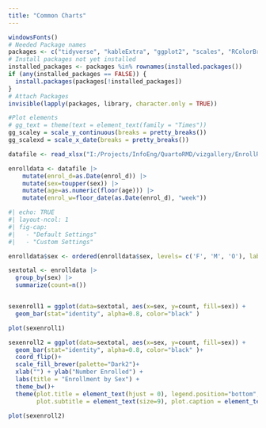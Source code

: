 ```yaml
---
title: "Common Charts"
---
```



```r
windowsFonts()
# Needed Package names
packages <- c("tidyverse", "kableExtra", "ggplot2", "scales", "RColorBrewer", "zoo", "readxl" , "rmarkdown", "htmltools")
# Install packages not yet installed
installed_packages <- packages %in% rownames(installed.packages())
if (any(installed_packages == FALSE)) {
  install.packages(packages[!installed_packages])
}
# Attach Packages
invisible(lapply(packages, library, character.only = TRUE))

#Plot elements
# gg_text = theme(text = element_text(family = "Times"))
gg_scaley = scale_y_continuous(breaks = pretty_breaks())
gg_scalexd = scale_x_date(breaks = pretty_breaks())
```

```r
datafile <- read_xlsx("I:/Projects/InfoEng/QuartoRMD/vizgallery/EnrollReport_Input_Example.xlsx",  guess_max = 1000)

enrolldata <- datafile |> 
    mutate(enrol_d=as.Date(enrol_d)) |> 
    mutate(sex=toupper(sex)) |>  
    mutate(age=as.numeric(floor(age))) |> 
    mutate(enrol_w=floor_date(as.Date(enrol_d), "week")) 

```

```r
#| echo: TRUE
#| layout-ncol: 1
#| fig-cap: 
#|   - "Default Settings"
#|   - "Custom Settings"

enrolldata$sex <- ordered(enrolldata$sex, levels= c('F', 'M', 'O'), labels=c('Female', 'Male', 'Other'))

sextotal <- enrolldata |> 
  group_by(sex) |> 
  summarize(count=n())


sexenroll1 = ggplot(data=sextotal, aes(x=sex, y=count, fill=sex)) + 
  geom_bar(stat="identity", alpha=0.8, color="black" )

plot(sexenroll1)
```

```r
sexenroll2 = ggplot(data=sextotal, aes(x=sex, y=count, fill=sex)) + 
  geom_bar(stat="identity", alpha=0.8, color="black" )+
  coord_flip()+
  scale_fill_brewer(palette="Dark2")+
  xlab("") + ylab("Number Enrolled") + 
  labs(title = "Enrollment by Sex") +
  theme_bw()+
  theme(plot.title = element_text(hjust = 0), legend.position="bottom", legend.title = element_blank(), 
        plot.subtitle = element_text(size=9), plot.caption = element_text(hjust=0)) 

plot(sexenroll2)

```

